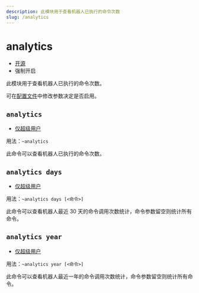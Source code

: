 ```yaml
---
description: 此模块用于查看机器人已执行的命令次数
slug: /analytics
---
```


# analytics

-   [开源](help/faq#为什么有些模块没有开源)
-   强制开启

此模块用于查看机器人已执行的命令次数。

可在[配置文件](development/config)中修改参数决定是否启用。

## `analytics`

-   [仅超级用户](permissions)

用法：`~analytics`

此命令可以查看机器人已执行的命令次数。

## `analytics days`

-   [仅超级用户](permissions)

用法：`~analytics days [<命令>]`

此命令可以查看机器人最近 30 天的命令调用次数统计，命令参数留空则统计所有命令。

## `analytics year`

-   [仅超级用户](permissions)

用法：`~analytics year [<命令>]`

此命令可以查看机器人最近一年的命令调用次数统计，命令参数留空则统计所有命令。
